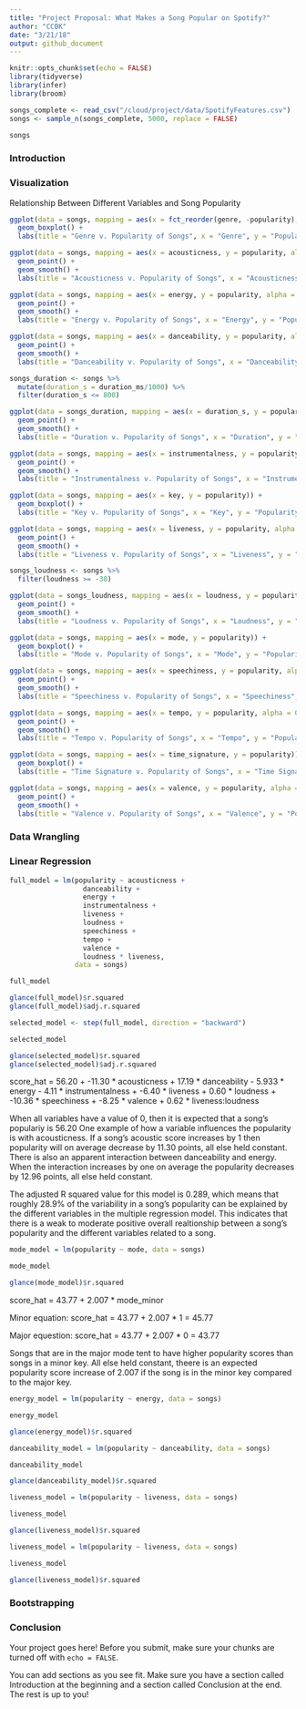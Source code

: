 ```yaml
---
title: "Project Proposal: What Makes a Song Popular on Spotify?"
author: "CCBK"
date: "3/21/18"
output: github_document
---
```


```r
knitr::opts_chunk$set(echo = FALSE)
library(tidyverse)
library(infer)
library(broom)
```

```r
songs_complete <- read_csv("/cloud/project/data/SpotifyFeatures.csv")
songs <- sample_n(songs_complete, 5000, replace = FALSE)

songs
```

### Introduction

### Visualization

Relationship Between Different Variables and Song Popularity

```r
ggplot(data = songs, mapping = aes(x = fct_reorder(genre, -popularity), y = popularity)) +
  geom_boxplot() +
  labs(title = "Genre v. Popularity of Songs", x = "Genre", y = "Popularity")
```

```r
ggplot(data = songs, mapping = aes(x = acousticness, y = popularity, alpha = 0.005)) +
  geom_point() + 
  geom_smooth() +
  labs(title = "Acousticness v. Popularity of Songs", x = "Acousticness", y = "Popularity")
```


```r
ggplot(data = songs, mapping = aes(x = energy, y = popularity, alpha = 0.0005)) +
  geom_point() +
  geom_smooth() +
  labs(title = "Energy v. Popularity of Songs", x = "Energy", y = "Popularity")
```

```r
ggplot(data = songs, mapping = aes(x = danceability, y = popularity, alpha = 0.0005)) +
  geom_point() + 
  geom_smooth() +
  labs(title = "Danceability v. Popularity of Songs", x = "Danceability", y = "Popularity")
```

```r
songs_duration <- songs %>%
  mutate(duration_s = duration_ms/1000) %>%
  filter(duration_s <= 800)

ggplot(data = songs_duration, mapping = aes(x = duration_s, y = popularity, alpha = 0.0005)) +
  geom_point() + 
  geom_smooth() +
  labs(title = "Duration v. Popularity of Songs", x = "Duration", y = "Popularity")
```

```r
ggplot(data = songs, mapping = aes(x = instrumentalness, y = popularity, alpha = 0.0005)) +
  geom_point() + 
  geom_smooth() +
  labs(title = "Instrumentalness v. Popularity of Songs", x = "Instrumentalness", y = "Popularity")
```


```r
ggplot(data = songs, mapping = aes(x = key, y = popularity)) +
  geom_boxplot() +
  labs(title = "Key v. Popularity of Songs", x = "Key", y = "Popularity")
```


```r
ggplot(data = songs, mapping = aes(x = liveness, y = popularity, alpha = 0.0005)) +
  geom_point() + 
  geom_smooth() +
  labs(title = "Liveness v. Popularity of Songs", x = "Liveness", y = "Popularity")
```

```r
songs_loudness <- songs %>%
  filter(loudness >= -30)

ggplot(data = songs_loudness, mapping = aes(x = loudness, y = popularity, alpha = 0.0005)) +
  geom_point() + 
  geom_smooth() +
  labs(title = "Loudness v. Popularity of Songs", x = "Loudness", y = "Popularity")
```

```r
ggplot(data = songs, mapping = aes(x = mode, y = popularity)) +
  geom_boxplot() +
  labs(title = "Mode v. Popularity of Songs", x = "Mode", y = "Popularity")
```

```r
ggplot(data = songs, mapping = aes(x = speechiness, y = popularity, alpha = 0.0005)) +
  geom_point() + 
  geom_smooth() +
  labs(title = "Speechiness v. Popularity of Songs", x = "Speechiness", y = "Popularity")
```

```r
ggplot(data = songs, mapping = aes(x = tempo, y = popularity, alpha = 0.0005)) +
  geom_point() + 
  geom_smooth() +
  labs(title = "Tempo v. Popularity of Songs", x = "Tempo", y = "Popularity")
```

```r
ggplot(data = songs, mapping = aes(x = time_signature, y = popularity)) +
  geom_boxplot() +
  labs(title = "Time Signature v. Popularity of Songs", x = "Time Signature", y = "Popularity")
```


```r
ggplot(data = songs, mapping = aes(x = valence, y = popularity, alpha = 0.0005)) +
  geom_point() + 
  geom_smooth() +
  labs(title = "Valence v. Popularity of Songs", x = "Valence", y = "Popularity")
```



### Data Wrangling
### Linear Regression
```r

full_model = lm(popularity ~ acousticness +
                  danceability +
                  energy +
                  instrumentalness +
                  liveness +
                  loudness +
                  speechiness + 
                  tempo + 
                  valence +
                  loudness * liveness,
                data = songs)

full_model

glance(full_model)$r.squared
glance(full_model)$adj.r.squared
```


```r

selected_model <- step(full_model, direction = "backward")

selected_model

glance(selected_model)$r.squared
glance(selected_model)$adj.r.squared
```

score_hat = 56.20 + -11.30 * acousticness + 17.19 * danceability - 5.933 * energy - 4.11 * instrumentalness + -6.40 * liveness + 0.60 * loudness + -10.36 * speechiness + -8.25 * valence + 0.62 * liveness:loudness

When all variables have a value of 0, then it is expected that a song's populariy is 56.20 One example of how a variable influences the popularity is with acousticness. If a song's acoustic score increases by 1 then popularity will on average decrease by 11.30 points, all else held constant. There is also an apparent interaction between danceability and energy. When the interaction increases by one on average the popularity decreases by 12.96 points, all else held constant. 

The adjusted R squared value for this model is 0.289, which means that roughly 28.9% of the variability in a song's popularity can be explained by the different variables in the multiple regression model. This indicates that there is a weak to moderate positive overall realtionship between a song's popularity and the different variables related to a song.


```r

mode_model = lm(popularity ~ mode, data = songs)

mode_model

glance(mode_model)$r.squared
```

score_hat = 43.77 + 2.007 * mode_minor

Minor equation: 
score_hat = 43.77 + 2.007 * 1 
          = 45.77

Major equestion:
score_hat = 43.77 + 2.007 * 0
          = 43.77
          
  Songs that are in the major mode tent to have higher popularity scores than songs in a minor key. All else held constant, theere is an expected popularity score increase of 2.007 if the song is in the minor key compared to the major key. 

```r

energy_model = lm(popularity ~ energy, data = songs)

energy_model

glance(energy_model)$r.squared
```

```r

danceability_model = lm(popularity ~ danceability, data = songs)

danceability_model

glance(danceability_model)$r.squared
```

```r

liveness_model = lm(popularity ~ liveness, data = songs)

liveness_model

glance(liveness_model)$r.squared
```

```r

liveness_model = lm(popularity ~ liveness, data = songs)

liveness_model

glance(liveness_model)$r.squared
```

### Bootstrapping

### Conclusion

Your project goes here! Before you submit, make sure your chunks are turned off with `echo = FALSE`. 

You can add sections as you see fit. Make sure you have a section called Introduction at the beginning and a section called Conclusion at the end. The rest is up to you!